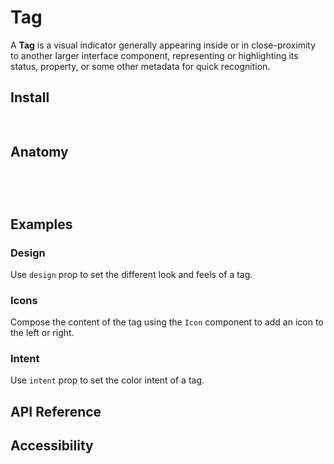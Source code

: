 
<Meta of={TagStories} />

# Tag

A **Tag** is a visual indicator generally appearing inside or in close-proximity to another larger interface component,
representing or highlighting its status, property, or some other metadata for quick recognition.

<Canvas of={TagStories.Default} />

## Install

```sh
npm install @spark-ui/ui
```

## Anatomy

```js
import { Tag } from '@spark-ui/ui/tag'

export default () => <Tag />;
```

## Examples

### Design

Use `design` prop to set the different look and feels of a tag.

<Canvas of={TagStories.Design} />

### Icons

Compose the content of the tag using the `Icon` component to add an icon to the left or right.

<Canvas of={TagStories.Icons} />

### Intent

Use `intent` prop to set the color intent of a tag.

<Canvas of={TagStories.Intent} />

## API Reference

<ArgTypes of={Tag} />

## Accessibility

<A11yReport of="tag" />
